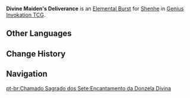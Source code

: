 {{About|the Character Card Skill for [[Genius Invokation TCG]]|the Playable Character Talent|Divine Maiden's Deliverance}}
{{Genius Invokation TCG Skill Infobox
|title      = Divine Maiden's Deliverance
|image      = Divine Maiden's Deliverance Character Card Skill.png
|type       = Elemental Burst
|character  = Shenhe
|matching   = 3
|element    = Cryo
|energy     = 2
|effect     = Deals 1 {{Color|Cryo DMG}}, summons 1 '''[[Talisman Spirit]]'''<br><br>{{TCG Summon|Talisman Spirit}}.
|order      = 3
}}
'''Divine Maiden's Deliverance''' is an [[Character Card Elemental Burst|Elemental Burst]] for [[Shenhe (Character Card)|Shenhe]] in [[Genius Invokation TCG]].

==Other Languages==
{{Other Languages|Divine Maiden's Deliverance}}

==Change History==
{{Change History|3.7}}

==Navigation==
{{Genius Invokation TCG Skill Navbox|Shenhe}}
[[pt-br:Chamado Sagrado dos Sete:Encantamento da Donzela Divina]]